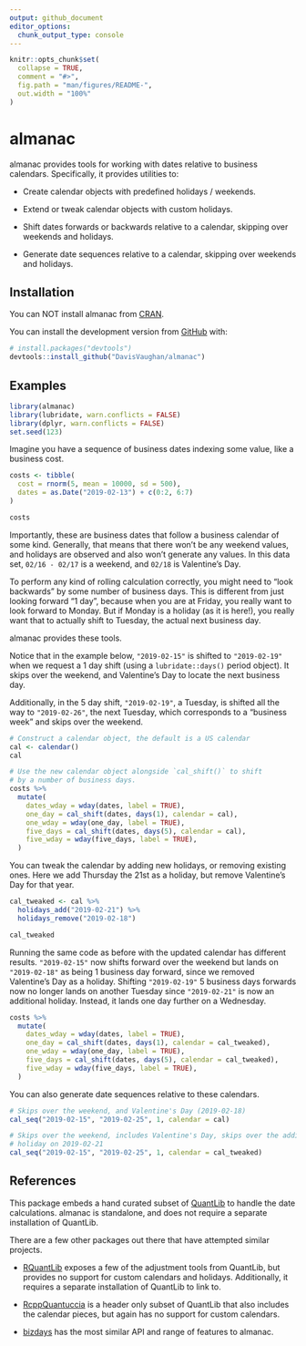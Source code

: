 ```yaml
---
output: github_document
editor_options: 
  chunk_output_type: console
---
```


<!-- README.md is generated from README.Rmd. Please edit that file -->

```r
knitr::opts_chunk$set(
  collapse = TRUE,
  comment = "#>",
  fig.path = "man/figures/README-",
  out.width = "100%"
)
```
# almanac

<!-- badges: start -->
<!-- badges: end -->

almanac provides tools for working with dates relative to business calendars. Specifically, it provides utilities to:

- Create calendar objects with predefined holidays / weekends.

- Extend or tweak calendar objects with custom holidays.

- Shift dates forwards or backwards relative to a calendar, skipping over weekends and holidays.

- Generate date sequences relative to a calendar, skipping over weekends and holidays.

## Installation

You can NOT install almanac from [CRAN](https://CRAN.R-project.org).

You can install the development version from [GitHub](https://github.com/) with:

``` r
# install.packages("devtools")
devtools::install_github("DavisVaughan/almanac")
```

## Examples

```r
library(almanac)
library(lubridate, warn.conflicts = FALSE)
library(dplyr, warn.conflicts = FALSE)
set.seed(123)
```

Imagine you have a sequence of business dates indexing some value, like a business cost.

```r
costs <- tibble(
  cost = rnorm(5, mean = 10000, sd = 500),
  dates = as.Date("2019-02-13") + c(0:2, 6:7)
)

costs
```

Importantly, these are business dates that follow a business calendar of some kind. Generally, that means that there won't be any weekend values, and holidays are observed and also won't generate any values. In this data set, `02/16 - 02/17` is a weekend, and `02/18` is Valentine's Day.

To perform any kind of rolling calculation correctly, you might need to "look backwards" by some number of business days. This is different from just looking forward "1 day", because when you are at Friday, you really want to look forward to Monday. But if Monday is a holiday (as it is here!), you really want that to actually shift to Tuesday, the actual next business day.

almanac provides these tools. 

Notice that in the example below, `"2019-02-15"` is shifted to `"2019-02-19"` when we request a 1 day shift (using a `lubridate::days()` period object). It skips over the weekend, and Valentine's Day to locate the next business day.

Additionally, in the 5 day shift, `"2019-02-19"`, a Tuesday, is shifted all the way to `"2019-02-26"`, the next Tuesday, which corresponds to a "business week" and skips over the weekend.

```r
# Construct a calendar object, the default is a US calendar
cal <- calendar()
cal

# Use the new calendar object alongside `cal_shift()` to shift 
# by a number of business days.
costs %>%
  mutate(
    dates_wday = wday(dates, label = TRUE),
    one_day = cal_shift(dates, days(1), calendar = cal),
    one_wday = wday(one_day, label = TRUE),
    five_days = cal_shift(dates, days(5), calendar = cal),
    five_wday = wday(five_days, label = TRUE),
  )
```

You can tweak the calendar by adding new holidays, or removing existing ones. Here we add Thursday the 21st as a holiday, but remove Valentine's Day for that year.

```r
cal_tweaked <- cal %>%
  holidays_add("2019-02-21") %>%
  holidays_remove("2019-02-18")

cal_tweaked
```

Running the same code as before with the updated calendar has different results. `"2019-02-15"` now shifts forward over the weekend but lands on `"2019-02-18"` as being 1 business day forward, since we removed Valentine's Day as a holiday. Shifting `"2019-02-19"` 5 business days forwards now no longer lands on another Tuesday since `"2019-02-21"` is now an additional holiday. Instead, it lands one day further on a Wednesday.

```r
costs %>%
  mutate(
    dates_wday = wday(dates, label = TRUE),
    one_day = cal_shift(dates, days(1), calendar = cal_tweaked),
    one_wday = wday(one_day, label = TRUE),
    five_days = cal_shift(dates, days(5), calendar = cal_tweaked),
    five_wday = wday(five_days, label = TRUE),
  )
```

You can also generate date sequences relative to these calendars.

```r
# Skips over the weekend, and Valentine's Day (2019-02-18)
cal_seq("2019-02-15", "2019-02-25", 1, calendar = cal)

# Skips over the weekend, includes Valentine's Day, skips over the additional
# holiday on 2019-02-21
cal_seq("2019-02-15", "2019-02-25", 1, calendar = cal_tweaked)
```


## References

This package embeds a hand curated subset of [QuantLib](https://github.com/lballabio/QuantLib) to handle the date calculations. almanac is standalone, and does not require a separate installation of QuantLib.

There are a few other packages out there that have attempted similar projects.

- [RQuantLib](https://github.com/eddelbuettel/rquantlib) exposes a few of the adjustment tools from QuantLib, but provides no support for custom calendars and holidays. Additionally, it requires a separate installation of QuantLib to link to.

- [RcppQuantuccia](https://github.com/eddelbuettel/rcppquantuccia) is a header only subset of QuantLib that also includes the calendar pieces, but again has no support for custom calendars.

- [bizdays](https://github.com/wilsonfreitas/R-bizdays) has the most similar API and range of features to almanac.

